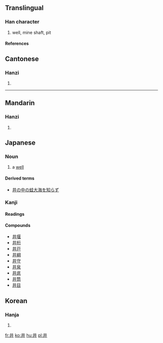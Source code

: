 {{see|丼}}<!-- may be replaced by zh-forms -->

==Translingual==
===Han character===
{{Han char|rad=二|as=02|sn=4|four=5500<sub>0</sub>|canj=廿廿 (TT)}}
# well, mine shaft, pit
====References====
{{Han ref|kx=0086.140|dkj=00258|dj=0183.010|hdz=10010.040|uh=4E95|ud=20117|bh=A4AB|bd=42155}}




==Cantonese==
===Hanzi===
{{yue-hanzi|jyut=|y=jeng2, jing2}}
# {{defn|Cantonese}}
----
==Mandarin==
===Hanzi===
{{cmn-hanzi|pin=[[jǐng]] (jing3)|wg=ching<sup>3</sup>}}
# {{defn|Mandarin}}



==Japanese==


===Noun===
{{janoun|い|i}}
# a [[well]]
====Derived terms====
*[[井の中の蛙大海を知らず]]


===Kanji===
{{ja-kanji|grade=|rs=二02}}
====Readings====
{{ja-readings|on=[[せい]] ([[sei]]), [[しょう]] ([[shō]])|kun=[[い]] ([[i]]), [[いど]] ([[ido]]), [[ゐ]] ([[wi]], outdated)}}

====Compounds====
*[[井堰]]
*[[井桁]]
*[[井戸]]
*[[井綱]]
*[[井守]]
*[[井泉]]
*[[井底]]
*[[井筒]]
*[[井目]]



==Korean==
===Hanja===
{{ko-hanja|hangeul=정|rv=jeong|mr=chŏng}}
# {{defn|Korean}}









[[fr:井]]
[[ko:井]]
[[hu:井]]
[[pl:井]]